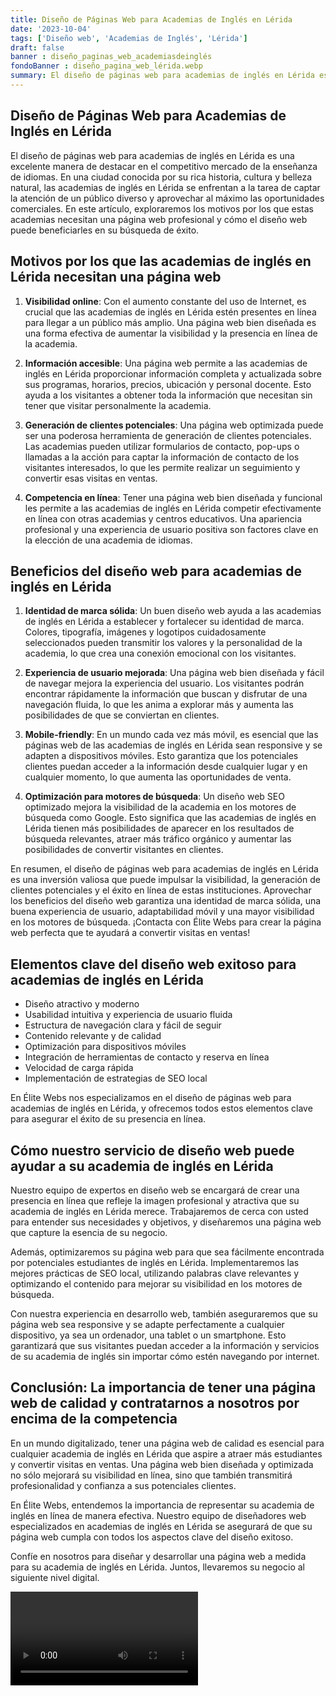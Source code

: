 ```yaml
---
title: Diseño de Páginas Web para Academias de Inglés en Lérida
date: '2023-10-04'
tags: ['Diseño web', 'Academias de Inglés', 'Lérida']
draft: false
banner : diseño_paginas_web_academiasdeinglés
fondoBanner : diseño_pagina_web_lérida.webp
summary: El diseño de páginas web para academias de inglés en Lérida es una excelente manera de destacar en el competitivo mercado de la enseñanza de idiomas. En una ciudad conocida por su rica historia, cultura y belleza natural, las academias de inglés en Lérida se enfrentan a la tarea de captar la atención de un público diverso y aprovechar al máximo las oportunidades comerciales. En este artículo, exploraremos los motivos por los que estas academias necesitan una página web profesional y cómo el diseño web puede beneficiarles en su búsqueda de éxito.
---
```


## Diseño de Páginas Web para Academias de Inglés en Lérida

El diseño de páginas web para academias de inglés en Lérida es una excelente manera de destacar en el competitivo mercado de la enseñanza de idiomas. En una ciudad conocida por su rica historia, cultura y belleza natural, las academias de inglés en Lérida se enfrentan a la tarea de captar la atención de un público diverso y aprovechar al máximo las oportunidades comerciales. En este artículo, exploraremos los motivos por los que estas academias necesitan una página web profesional y cómo el diseño web puede beneficiarles en su búsqueda de éxito.

## Motivos por los que las academias de inglés en Lérida necesitan una página web

1. **Visibilidad online**: Con el aumento constante del uso de Internet, es crucial que las academias de inglés en Lérida estén presentes en línea para llegar a un público más amplio. Una página web bien diseñada es una forma efectiva de aumentar la visibilidad y la presencia en línea de la academia.

2. **Información accesible**: Una página web permite a las academias de inglés en Lérida proporcionar información completa y actualizada sobre sus programas, horarios, precios, ubicación y personal docente. Esto ayuda a los visitantes a obtener toda la información que necesitan sin tener que visitar personalmente la academia.

3. **Generación de clientes potenciales**: Una página web optimizada puede ser una poderosa herramienta de generación de clientes potenciales. Las academias pueden utilizar formularios de contacto, pop-ups o llamadas a la acción para captar la información de contacto de los visitantes interesados, lo que les permite realizar un seguimiento y convertir esas visitas en ventas.

4. **Competencia en línea**: Tener una página web bien diseñada y funcional les permite a las academias de inglés en Lérida competir efectivamente en línea con otras academias y centros educativos. Una apariencia profesional y una experiencia de usuario positiva son factores clave en la elección de una academia de idiomas.

## Beneficios del diseño web para academias de inglés en Lérida

1. **Identidad de marca sólida**: Un buen diseño web ayuda a las academias de inglés en Lérida a establecer y fortalecer su identidad de marca. Colores, tipografía, imágenes y logotipos cuidadosamente seleccionados pueden transmitir los valores y la personalidad de la academia, lo que crea una conexión emocional con los visitantes.

2. **Experiencia de usuario mejorada**: Una página web bien diseñada y fácil de navegar mejora la experiencia del usuario. Los visitantes podrán encontrar rápidamente la información que buscan y disfrutar de una navegación fluida, lo que les anima a explorar más y aumenta las posibilidades de que se conviertan en clientes.

3. **Mobile-friendly**: En un mundo cada vez más móvil, es esencial que las páginas web de las academias de inglés en Lérida sean responsive y se adapten a dispositivos móviles. Esto garantiza que los potenciales clientes puedan acceder a la información desde cualquier lugar y en cualquier momento, lo que aumenta las oportunidades de venta.

4. **Optimización para motores de búsqueda**: Un diseño web SEO optimizado mejora la visibilidad de la academia en los motores de búsqueda como Google. Esto significa que las academias de inglés en Lérida tienen más posibilidades de aparecer en los resultados de búsqueda relevantes, atraer más tráfico orgánico y aumentar las posibilidades de convertir visitantes en clientes.

En resumen, el diseño de páginas web para academias de inglés en Lérida es una inversión valiosa que puede impulsar la visibilidad, la generación de clientes potenciales y el éxito en línea de estas instituciones. Aprovechar los beneficios del diseño web garantiza una identidad de marca sólida, una buena experiencia de usuario, adaptabilidad móvil y una mayor visibilidad en los motores de búsqueda. ¡Contacta con Élite Webs para crear la página web perfecta que te ayudará a convertir visitas en ventas!

<GifSeo />

<Cta />

## Elementos clave del diseño web exitoso para academias de inglés en Lérida

- Diseño atractivo y moderno
- Usabilidad intuitiva y experiencia de usuario fluida
- Estructura de navegación clara y fácil de seguir
- Contenido relevante y de calidad
- Optimización para dispositivos móviles
- Integración de herramientas de contacto y reserva en línea
- Velocidad de carga rápida
- Implementación de estrategias de SEO local

En Élite Webs nos especializamos en el diseño de páginas web para academias de inglés en Lérida, y ofrecemos todos estos elementos clave para asegurar el éxito de su presencia en línea.

## Cómo nuestro servicio de diseño web puede ayudar a su academia de inglés en Lérida

Nuestro equipo de expertos en diseño web se encargará de crear una presencia en línea que refleje la imagen profesional y atractiva que su academia de inglés en Lérida merece. Trabajaremos de cerca con usted para entender sus necesidades y objetivos, y diseñaremos una página web que capture la esencia de su negocio.

Además, optimizaremos su página web para que sea fácilmente encontrada por potenciales estudiantes de inglés en Lérida. Implementaremos las mejores prácticas de SEO local, utilizando palabras clave relevantes y optimizando el contenido para mejorar su visibilidad en los motores de búsqueda.

Con nuestra experiencia en desarrollo web, también aseguraremos que su página web sea responsive y se adapte perfectamente a cualquier dispositivo, ya sea un ordenador, una tablet o un smartphone. Esto garantizará que sus visitantes puedan acceder a la información y servicios de su academia de inglés sin importar cómo estén navegando por internet.

## Conclusión: La importancia de tener una página web de calidad y contratarnos a nosotros por encima de la competencia

En un mundo digitalizado, tener una página web de calidad es esencial para cualquier academia de inglés en Lérida que aspire a atraer más estudiantes y convertir visitas en ventas. Una página web bien diseñada y optimizada no sólo mejorará su visibilidad en línea, sino que también transmitirá profesionalidad y confianza a sus potenciales clientes.

En Élite Webs, entendemos la importancia de representar su academia de inglés en línea de manera efectiva. Nuestro equipo de diseñadores web especializados en academias de inglés en Lérida se asegurará de que su página web cumpla con todos los aspectos clave del diseño exitoso.

Confíe en nosotros para diseñar y desarrollar una página web a medida para su academia de inglés en Lérida. Juntos, llevaremos su negocio al siguiente nivel digital.

<Video />

<CtaBot job='Academias de Inglés' city='Lérida'/>

<Gmaps query='Lérida+españa+maps' />